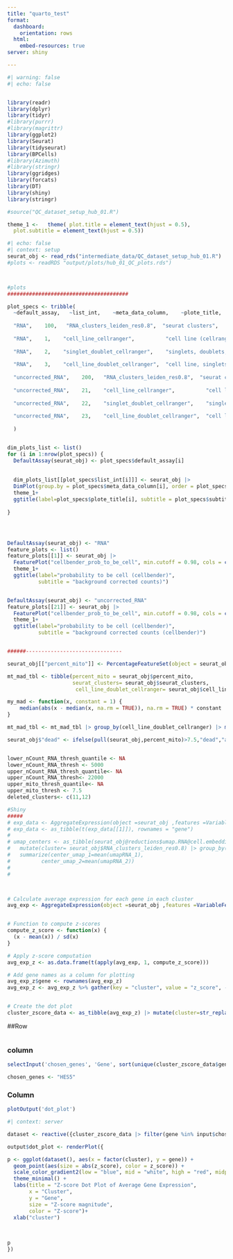 ```yaml
---
title: "quarto_test"
format: 
  dashboard:
    orientation: rows
  html:
    embed-resources: true
server: shiny

---
```


```r
#| warning: false
#| echo: false


library(readr)
library(dplyr)
library(tidyr)
#library(purrr)
#library(magrittr)
library(ggplot2)
library(Seurat)
library(tidyseurat)
library(BPCells)
#library(Azimuth)
#library(stringr)
library(ggridges)
library(forcats)
library(DT)
library(shiny)
library(stringr)

#source("QC_dataset_setup_hub_01.R")

theme_1 <-   theme( plot.title = element_text(hjust = 0.5),
  plot.subtitle = element_text(hjust = 0.5))

```

```r
#| echo: false
#| context: setup
seurat_obj <- read_rds("intermediate_data/QC_dataset_setup_hub_01.R")
#plots <- readRDS "output/plots/hub_01_QC_plots.rds")



#plots
#######################################

plot_specs <- tribble(
  ~default_assay,   ~list_int,    ~meta_data_column,    ~plote_title,                                         ~order,                           ~subtitle,
  
  "RNA",    100,   "RNA_clusters_leiden_res0.8",  "seurat clusters",                                             NULL,          "background corrected counts (cellbender)",
  
  "RNA",    1,    "cell_line_cellranger",          "cell line (cellranger)",                                    NULL,      "background corrected counts (cellbender)",
  
  "RNA",    2,    "singlet_doublet_cellranger",    "singlets, doublets, no cell (hashtag call by cellranger)", "doublet",  "background corrected counts (cellbender)",
  
  "RNA",    3,    "cell_line_doublet_cellranger",  "cell line, singlets, doublets (hashtag call by cellranger)", NULL,    "background corrected counts (cellbender)",
  
  "uncorrected_RNA",    200,   "RNA_clusters_leiden_res0.8",  "seurat clusters",                                             NULL,          "background uncorrected counts",
  
  "uncorrected_RNA",    21,    "cell_line_cellranger",          "cell line (cellranger)",                                    NULL,     "background uncorrected counts",
  
  "uncorrected_RNA",    22,    "singlet_doublet_cellranger",    "singlets, doublets, no cell (hashtag call by cellranger)", "doublet",  "background uncorrected counts",
  
  "uncorrected_RNA",    23,    "cell_line_doublet_cellranger",  "cell line, singlets, doublets (hashtag call by cellranger)", NULL,    "background uncorrected counts"
  
  )


dim_plots_list <- list()
for (i in 1:nrow(plot_specs)) {
  DefaultAssay(seurat_obj) <- plot_specs$default_assay[i]
  
  
  dim_plots_list[[plot_specs$list_int[i]]] <- seurat_obj |>
  DimPlot(group.by = plot_specs$meta_data_column[i], order = plot_specs$order[[i]][1])  + 
  theme_1+
  ggtitle(label=plot_specs$plote_title[i], subtitle = plot_specs$subtitle[i])
  
}




DefaultAssay(seurat_obj) <- "RNA"
feature_plots <- list()
feature_plots[[1]] <- seurat_obj |> 
  FeaturePlot("cellbender_prob_to_be_cell", min.cutoff = 0.98, cols = c("red","black"))+
  theme_1+
  ggtitle(label="probability to be cell (cellbender)",
          subtitle = "background corrected counts)")


DefaultAssay(seurat_obj) <- "uncorrected_RNA"
feature_plots[[21]] <- seurat_obj |> 
  FeaturePlot("cellbender_prob_to_be_cell", min.cutoff = 0.98, cols = c("red","black"))+
  theme_1+
  ggtitle(label="probability to be cell (cellbender)",
          subtitle = "background corrected counts (cellbender)")


######-------------------------------

seurat_obj[["percent_mito"]] <- PercentageFeatureSet(object = seurat_obj, pattern = "^MT-")

mt_mad_tbl <- tibble(percent_mito = seurat_obj$percent_mito,
                     seurat_clusters= seurat_obj$seurat_clusters,
                      cell_line_doublet_cellranger= seurat_obj$cell_line_doublet_cellranger)

my_mad <- function(x, constant = 1) {
    median(abs(x - median(x, na.rm = TRUE)), na.rm = TRUE) * constant
}

mt_mad_tbl <- mt_mad_tbl |> group_by(cell_line_doublet_cellranger) |> mutate(MAD_percent_mito =my_mad(x=percent_mito)) |> mutate(dead_by_mad=ifelse(MAD_percent_mito>2.5, "dead","alive"))

seurat_obj$"dead" <- ifelse(pull(seurat_obj,percent_mito)>7.5,"dead","alive")


lower_nCount_RNA_thresh_quantile <- NA
lower_nCount_RNA_thresh <- 5000
upper_nCount_RNA_thresh_quantile<- NA
upper_nCount_RNA_thresh<- 22000
upper_mito_thresh_quantile<- NA
upper_mito_thresh <- 7.5
deleted_clusters<- c(11,12)

#Shiny
#####
# exp_data <- AggregateExpression(object =seurat_obj ,features =VariableFeatures(seurat_obj),group.by = "RNA_clusters_leiden_res0.8", assays = "RNA"  )
# exp_data <- as_tibble(t(exp_data[[1]]), rownames = "gene")
# 
# umap_centers <- as_tibble(seurat_obj@reductions$umap.RNA@cell.embeddings, rownames="gene") |>
#   mutate(cluster= seurat_obj$RNA_clusters_leiden_res0.8) |> group_by(cluster) |> 
#   summarize(center_umap_1=mean(umapRNA_1),
#          center_umap_2=mean(umapRNA_2))
#   
#   



# Calculate average expression for each gene in each cluster
avg_exp <- AggregateExpression(object =seurat_obj ,features =VariableFeatures(seurat_obj),group.by = "RNA_clusters_leiden_res0.8", assays = "RNA"  )[[1]] #|> as_tibble(rownames="gene")


# Function to compute z-scores
compute_z_score <- function(x) {
  (x - mean(x)) / sd(x)
}

# Apply z-score computation
avg_exp_z <- as.data.frame(t(apply(avg_exp, 1, compute_z_score)))

# Add gene names as a column for plotting
avg_exp_z$gene <- rownames(avg_exp_z)
avg_exp_z <- avg_exp_z %>% gather(key = "cluster", value = "z_score", -gene)


# Create the dot plot
cluster_zscore_data <- as_tibble(avg_exp_z) |> mutate(cluster=str_replace_all(cluster,"g","") |> as.double())

``` 

##Row
```r

```

### column
```r
selectInput('chosen_genes', 'Gene', sort(unique(cluster_zscore_data$gene)), multiple = TRUE) 

chosen_genes <- "HES5"
```

### Column


```r
plotOutput('dot_plot')
```

```r
#| context: server

dataset <- reactive({cluster_zscore_data |> filter(gene %in% input$chosen_genes)})

output$dot_plot <- renderPlot({

p <- ggplot(dataset(), aes(x = factor(cluster), y = gene)) +
  geom_point(aes(size = abs(z_score), color = z_score)) +
  scale_color_gradient2(low = "blue", mid = "white", high = "red", midpoint = 0) +
  theme_minimal() +
  labs(title = "Z-score Dot Plot of Average Gene Expression",
       x = "Cluster",
       y = "Gene",
       size = "Z-score magnitude",
       color = "Z-score")+
  xlab("cluster")
  
  

p
})


```


